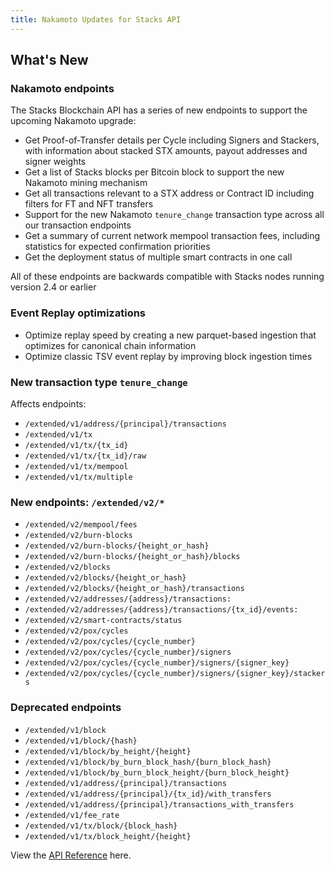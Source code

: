 ```yaml
---
title: Nakamoto Updates for Stacks API
---
```


## What's New

### Nakamoto endpoints

The Stacks Blockchain API has a series of new endpoints to support the upcoming Nakamoto upgrade:

-  Get Proof-of-Transfer details per Cycle including Signers and Stackers, with information about stacked STX amounts, payout addresses and signer weights
-  Get a list of Stacks blocks per Bitcoin block to support the new Nakamoto mining mechanism
-  Get all transactions relevant to a STX address or Contract ID including filters for FT and NFT transfers
-  Support for the new Nakamoto `tenure_change` transaction type across all our transaction endpoints
-  Get a summary of current network mempool transaction fees, including statistics for expected confirmation priorities
-  Get the deployment status of multiple smart contracts in one call

All of these endpoints are backwards compatible with Stacks nodes running version 2.4 or earlier

### Event Replay optimizations

-  Optimize replay speed by creating a new parquet-based ingestion that optimizes for canonical chain information
-  Optimize classic TSV event replay by improving block ingestion times

### New transaction type `tenure_change`

Affects endpoints:

-  `/extended/v1/address/{principal}/transactions`
-  `/extended/v1/tx`
-  `/extended/v1/tx/{tx_id}`
-  `/extended/v1/tx/{tx_id}/raw`
-  `/extended/v1/tx/mempool`
-  `/extended/v1/tx/multiple`

### New endpoints: `/extended/v2/*`

-  `/extended/v2/mempool/fees`
-  `/extended/v2/burn-blocks`
-  `/extended/v2/burn-blocks/{height_or_hash}`
-  `/extended/v2/burn-blocks/{height_or_hash}/blocks`
-  `/extended/v2/blocks`
-  `/extended/v2/blocks/{height_or_hash}`
-  `/extended/v2/blocks/{height_or_hash}/transactions`
-  `/extended/v2/addresses/{address}/transactions:`
-  `/extended/v2/addresses/{address}/transactions/{tx_id}/events:`
-  `/extended/v2/smart-contracts/status`
-  `/extended/v2/pox/cycles`
-  `/extended/v2/pox/cycles/{cycle_number}`
-  `/extended/v2/pox/cycles/{cycle_number}/signers`
-  `/extended/v2/pox/cycles/{cycle_number}/signers/{signer_key}`
-  `/extended/v2/pox/cycles/{cycle_number}/signers/{signer_key}/stackers`

### Deprecated endpoints

-  `/extended/v1/block`
-  `/extended/v1/block/{hash}`
-  `/extended/v1/block/by_height/{height}`
-  `/extended/v1/block/by_burn_block_hash/{burn_block_hash}`
-  `/extended/v1/block/by_burn_block_height/{burn_block_height}`
-  `/extended/v1/address/{principal}/transactions`
-  `/extended/v1/address/{principal}/{tx_id}/with_transfers`
-  `/extended/v1/address/{principal}/transactions_with_transfers`
-  `/extended/v1/fee_rate`
-  `/extended/v1/tx/block/{block_hash}`
-  `/extended/v1/tx/block_height/{height}`


View the [API Reference](/nakamoto-api) here.

